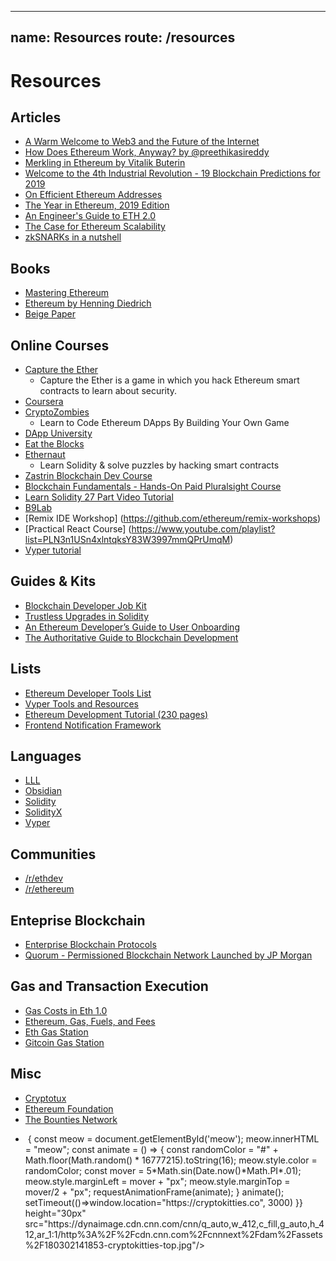 
---
name: Resources
route: /resources
---

# Resources

## Articles

- [A Warm Welcome to Web3 and the Future of the Internet](https://media.consensys.net/a-warm-welcome-to-web3-89d49e61a7c5)
- [How Does Ethereum Work, Anyway? by @preethikasireddy](https://medium.com/@preethikasireddy/how-does-ethereum-work-anyway-22d1df506369)
- [Merkling in Ethereum by Vitalik Buterin](https://blog.ethereum.org/2015/11/15/merkling-in-ethereum/)
- [Welcome to the 4th Industrial Revolution - 19 Blockchain Predictions for 2019](https://media.consensys.net/welcome-to-the-fourth-industrial-revolution-19-blockchain-predictions-for-2019-8b2e542bf86a)
- [On Efficient Ethereum Addresses](https://medium.com/coinmonks/on-efficient-ethereum-addresses-3fef0596e263)
- [The Year in Ethereum, 2019 Edition](https://medium.com/@jjmstark/the-year-in-ethereum-87a17d6f8276)
- [An Engineer's Guide to ETH 2.0](https://hackernoon.com/what-to-expect-when-eths-expecting-80cb4951afcd)
- [The Case for Ethereum Scalability](https://medium.com/blockchannel/the-case-for-ethereum-scalability-a66ed08d0bed)
- [zkSNARKs in a nutshell](https://blog.ethereum.org/2016/12/05/zksnarks-in-a-nutshell/)

## Books

- [Mastering Ethereum](https://github.com/ethereumbook/ethereumbook)
- [Ethereum by Henning Diedrich](https://www.amazon.com/Ethereum-Blockchains-Decentralized-Autonomous-Organizations/dp/1523930470)
- [Beige Paper](https://github.com/ethereumbook/beigepaper)

## Online Courses

- [Capture the Ether](https://capturetheether.com/)
  - Capture the Ether is a game in which you hack Ethereum smart contracts to learn about security.
- [Coursera](https://www.coursera.org/courses?query=blockchain)
- [CryptoZombies](https://cryptozombies.io/)
  - Learn to Code Ethereum DApps By Building Your Own Game
- [DApp University](http://www.dappuniversity.com/)
- [Eat the Blocks](https://eattheblocks.com/)
- [Ethernaut](https://ethernaut.zeppelin.solutions)
  - Learn Solidity & solve puzzles by hacking smart contracts
- [Zastrin Blockchain Dev Course](https://www.zastrin.com/)
- [Blockchain Fundamentals - Hands-On Paid Pluralsight Course](https://www.pluralsight.com/courses/blockchain-fundamentals)
- [Learn Solidity 27 Part Video Tutorial](https://www.youtube.com/playlist?list=PL16WqdAj66SCOdL6XIFbke-XQg2GW_Avg)
- [B9Lab](https://b9lab.com/)
- [Remix IDE Workshop] (https://github.com/ethereum/remix-workshops)
- [Practical React Course] (https://www.youtube.com/playlist?list=PLN3n1USn4xlntqksY83W3997mmQPrUmqM)
- [Vyper tutorial](https://www.chainshot.com/intro/5c36bf15143eed0017f579755bcdf0c31cf372e860c8b8c6)

## Guides & Kits

- [Blockchain Developer Job Kit](https://pages.consensys.net/blockchain-developer-job-kit)
- [Trustless Upgrades in Solidity](https://hackernoon.com/trustless-upgrades-in-solidity-bf0bd4047d28)
- [An Ethereum Developer’s Guide to User Onboarding](https://medium.com/crypto-propulsion-laboratory/an-ethereum-developers-guide-to-user-onboarding-97e107d56fe9)
- [The Authoritative Guide to Blockchain Development](https://haseebq.com/the-authoritative-guide-to-blockchain-development/)

## Lists
- [Ethereum Developer Tools List](https://github.com/ConsenSys/ethereum-developer-tools-list/blob/master/README.md)
- [Vyper Tools and Resources](https://github.com/ethereum/vyper/wiki/Vyper-tools-and-resources)
- [Ethereum Development Tutorial (230 pages)](https://github.com/ethereum/wiki/wiki/Ethereum-Development-Tutorial)
- [Frontend Notification Framework](https://github.com/fkhadra/react-toastify)
## Languages

- [LLL](https://lll-docs.readthedocs.io)
- [Obsidian](http://obsidian-lang.com/)
- [Solidity](https://solidity.readthedocs.io)
- [SolidityX](https://solidityx.org/)
- [Vyper](https://github.com/ethereum/vyper)

## Communities

- [/r/ethdev](https://www.reddit.com/r/ethdev)
- [/r/ethereum](https://www.reddit.com/r/ethereum)

## Enteprise Blockchain

- [Enterprise Blockchain Protocols](https://kaleido.io/enterprise-blockchain-protocols-ethereum-vs-fabric/)
- [Quorum - Permissioned Blockchain Network Launched by JP Morgan](https://www.goquorum.com/)

## Gas and Transaction Execution
- [Gas Costs in Eth 1.0](https://docs.google.com/spreadsheets/d/1m89CVujrQe5LAFJ8-YAUCcNK950dUzMQPMJBxRtGCqs/edit#gid=0)
- [Ethereum, Gas, Fuels, and Fees](https://media.consensys.net/ethereum-gas-fuel-and-fees-3333e17fe1dc)
- [Eth Gas Station](https://ethgasstation.info)
- [Gitcoin Gas Station](https://gitcoin.co/gas)

## Misc

- [Cryptotux](https://cryptotux.org/)
- [Ethereum Foundation](https://www.ethereum.org/)
- [The Bounties Network](https://bounties.network/)

<ul class="UnorderedList-kkVuiO jvAwzV">
<li style={{content: '● ',
    color: '#CED4DE',
    fontWeight: 'bold',
    fontSize: '0.9em',
    marginRight: '5px'}} id="cryptokitties-li">
  <div style={{fontFamily:'"Comic Sans MS", cursive, sans-serif',display:'inline-flex'}}>
    <img style={{cursor:"pointer"}} onClick={()=> {
        const meow = document.getElementById('meow');
        meow.innerHTML = "meow";
        const animate = () => {
          const randomColor = "#" + Math.floor(Math.random() * 16777215).toString(16);
          meow.style.color = randomColor;
          const mover = 5*Math.sin(Date.now()*Math.PI*.01);
          meow.style.marginLeft = mover + "px";
          meow.style.marginTop = mover/2 + "px";
          requestAnimationFrame(animate);
        }
        animate();
        setTimeout(()=>window.location="https://cryptokitties.co", 3000)
        }}
        height="30px"
     src="https://dynaimage.cdn.cnn.com/cnn/q_auto,w_412,c_fill,g_auto,h_412,ar_1:1/http%3A%2F%2Fcdn.cnn.com%2Fcnnnext%2Fdam%2Fassets%2F180302141853-cryptokitties-top.jpg"/>
     <span style={{fontSize: '2rem',position:'absolute',lineHeight:'37px',color:'pink',opacity:'.5'}} id="meow"/>
  </div>
</li>
</ul>
